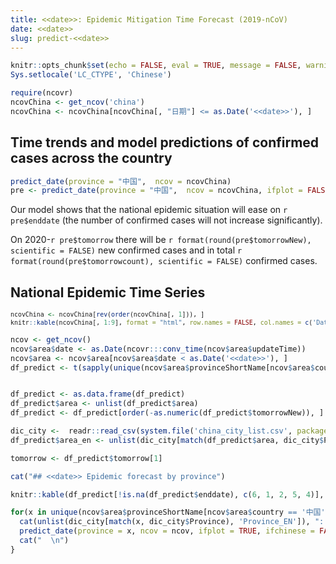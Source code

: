 ```yaml
---
title: <<date>>: Epidemic Mitigation Time Forecast (2019-nCoV)
date: <<date>>
slug: predict-<<date>>
---
```


```r
knitr::opts_chunk$set(echo = FALSE, eval = TRUE, message = FALSE, warning = FALSE, error = FALSE, collapse = TRUE, out.width = "100%")
Sys.setlocale('LC_CTYPE', 'Chinese')
```

```r
require(ncovr)
ncovChina <- get_ncov('china') 
ncovChina <- ncovChina[ncovChina[, "日期"] <= as.Date('<<date>>'), ]
```

## Time trends and model predictions of confirmed cases across the country

```r
predict_date(province = "中国",  ncov = ncovChina)
pre <- predict_date(province = "中国",  ncov = ncovChina, ifplot = FALSE)
```

Our model shows that the national epidemic situation will ease on `r pre$enddate` (the number of confirmed cases will not increase significantly).

On 2020-`r pre$tomorrow` there will be `r format(round(pre$tomorrowNew), scientific = FALSE)` new confirmed cases and in total `r format(round(pre$tomorrowcount), scientific = FALSE)` confirmed cases.

## National Epidemic Time Series

<small>

```r
ncovChina <- ncovChina[rev(order(ncovChina[, 1])), ]
knitr::kable(ncovChina[, 1:9], format = "html", row.names = FALSE, col.names = c('Date', 'Confirmed', 'Suspected', 'Severe', 'Dead', 'Cured', 'Conf.+Susp.', 'Incr. in Conf.+ Susp.', 'Under Obs.'))
```

</small>


```r
ncov <- get_ncov()
ncov$area$date <- as.Date(ncovr:::conv_time(ncov$area$updateTime))
ncov$area <- ncov$area[ncov$area$date < as.Date('<<date>>'), ]
df_predict <- t(sapply(unique(ncov$area$provinceShortName[ncov$area$country == '中国']), function(x) predict_date(province = x, ncov = ncov, ifplot = FALSE)))


df_predict <- as.data.frame(df_predict)
df_predict$area <- unlist(df_predict$area)
df_predict <- df_predict[order(-as.numeric(df_predict$tomorrowNew)), ]

dic_city <-  readr::read_csv(system.file('china_city_list.csv', package = 'ncovr'))
df_predict$area_en <- unlist(dic_city[match(df_predict$area, dic_city$Province), 'Province_EN'])

tomorrow <- df_predict$tomorrow[1]
```

```r
cat("## <<date>> Epidemic forecast by province")
```

```r
knitr::kable(df_predict[!is.na(df_predict$enddate), c(6, 1, 2, 5, 4)], format = "html", row.names = FALSE, col.names = c("[Area]", '[Area_cn]', "[Epidemic Mitigation Time]", paste0("[", tomorrow, " Prdctd daily incrs conf.]"), paste0("[", tomorrow, " Prdctd conf. in total]")))
```

```r
for(x in unique(ncov$area$provinceShortName[ncov$area$country == '中国'])) {
  cat(unlist(dic_city[match(x, dic_city$Province), 'Province_EN']), ":  \n")
  predict_date(province = x, ncov = ncov, ifplot = TRUE, ifchinese = FALSE)
  cat("  \n")
}
```
